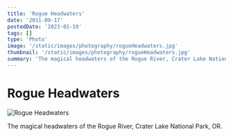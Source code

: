 ```yaml
---
title: 'Rogue Headwaters'
date: '2011-09-17'
postedDate: '2023-01-19'
tags: []
type: 'Photo'
image: '/static/images/photography/rogueHeadwaters.jpg'
thumbnail: '/static/images/photography/rogueHeadwaters.jpg'
summary: 'The magical headwaters of the Rogue River, Crater Lake National Park, OR.'
---
```


# Rogue Headwaters

![Rogue Headwaters](/static/images/photography/rogueHeadwaters.jpg)

The magical headwaters of the Rogue River, Crater Lake National Park, OR.

